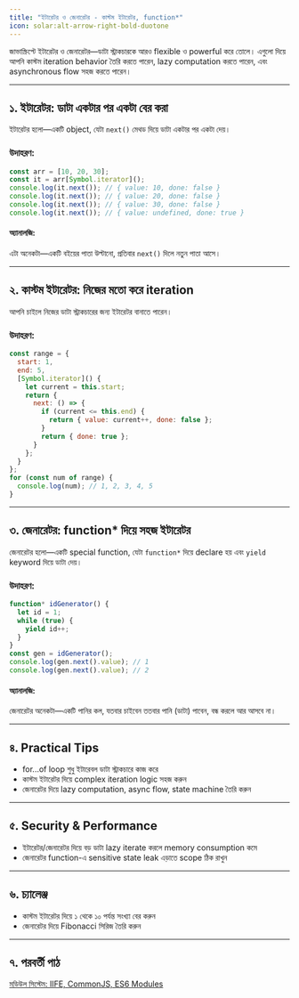 ```yaml
---
title: "ইটারেটর ও জেনারেটর - কাস্টম ইটারেটর, function*"
icon: solar:alt-arrow-right-bold-duotone
---
```


জাভাস্ক্রিপ্টে ইটারেটর ও জেনারেটর—ডাটা স্ট্রাকচারকে আরও flexible ও powerful করে তোলে। এগুলো দিয়ে আপনি কাস্টম iteration behavior তৈরি করতে পারেন, lazy computation করতে পারেন, এবং asynchronous flow সহজ করতে পারেন।

---

## ১. ইটারেটর: ডাটা একটার পর একটা বের করা

ইটারেটর হলো—একটি object, যেটা `next()` মেথড দিয়ে ডাটা একটার পর একটা দেয়।

### উদাহরণ:
```js
const arr = [10, 20, 30];
const it = arr[Symbol.iterator]();
console.log(it.next()); // { value: 10, done: false }
console.log(it.next()); // { value: 20, done: false }
console.log(it.next()); // { value: 30, done: false }
console.log(it.next()); // { value: undefined, done: true }
```

#### অ্যানালজি:
এটা অনেকটা—একটি বইয়ের পাতা উল্টানো, প্রতিবার `next()` দিলে নতুন পাতা আসে।

---

## ২. কাস্টম ইটারেটর: নিজের মতো করে iteration

আপনি চাইলে নিজের ডাটা স্ট্রাকচারের জন্য ইটারেটর বানাতে পারেন।

### উদাহরণ:
```js
const range = {
  start: 1,
  end: 5,
  [Symbol.iterator]() {
    let current = this.start;
    return {
      next: () => {
        if (current <= this.end) {
          return { value: current++, done: false };
        }
        return { done: true };
      }
    };
  }
};
for (const num of range) {
  console.log(num); // 1, 2, 3, 4, 5
}
```

---

## ৩. জেনারেটর: function* দিয়ে সহজ ইটারেটর

জেনারেটর হলো—একটি special function, যেটা `function*` দিয়ে declare হয় এবং `yield` keyword দিয়ে ডাটা দেয়।

### উদাহরণ:
```js
function* idGenerator() {
  let id = 1;
  while (true) {
    yield id++;
  }
}
const gen = idGenerator();
console.log(gen.next().value); // 1
console.log(gen.next().value); // 2
```

#### অ্যানালজি:
জেনারেটর অনেকটা—একটি পানির কল, যতবার চাইবেন ততবার পানি (ডাটা) পাবেন, বন্ধ করলে আর আসবে না।

---

## ৪. Practical Tips
- for...of loop শুধু ইটারেবল ডাটা স্ট্রাকচারে কাজ করে
- কাস্টম ইটারেটর দিয়ে complex iteration logic সহজ করুন
- জেনারেটর দিয়ে lazy computation, async flow, state machine তৈরি করুন

---

## ৫. Security & Performance
- ইটারেটর/জেনারেটর দিয়ে বড় ডাটা lazy iterate করলে memory consumption কমে
- জেনারেটর function-এ sensitive state leak এড়াতে scope ঠিক রাখুন

---

## ৬. চ্যালেঞ্জ
- কাস্টম ইটারেটর দিয়ে ১ থেকে ১০ পর্যন্ত সংখ্যা বের করুন
- জেনারেটর দিয়ে Fibonacci সিরিজ তৈরি করুন

---

## ৭. পরবর্তী পাঠ

[মডিউল সিস্টেম: IIFE, CommonJS, ES6 Modules](/js/modules)
